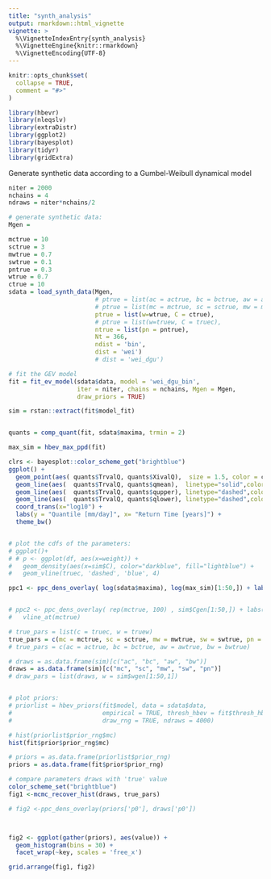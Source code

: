 ```yaml
---
title: "synth_analysis"
output: rmarkdown::html_vignette
vignette: >
  %\VignetteIndexEntry{synth_analysis}
  %\VignetteEngine{knitr::rmarkdown}
  %\VignetteEncoding{UTF-8}
---
```


```r
knitr::opts_chunk$set(
  collapse = TRUE,
  comment = "#>"
)
```

```r
library(hbevr)
library(nleqslv)
library(extraDistr)
library(ggplot2)
library(bayesplot)
library(tidyr)
library(gridExtra)
```

Generate synthetic data according to a Gumbel-Weibull dynamical model
```r
niter = 2000
nchains = 4
ndraws = niter*nchains/2

# generate synthetic data:
Mgen = 

mctrue = 10
sctrue = 3
mwtrue = 0.7
swtrue = 0.1
pntrue = 0.3
wtrue = 0.7
ctrue = 10
sdata = load_synth_data(Mgen, 
                        # ptrue = list(ac = actrue, bc = bctrue, aw = awtrue,bw = bwtrue),
                        # ptrue = list(mc = mctrue, sc = sctrue, mw = mwtrue, sw = swtrue),
                        ptrue = list(w=wtrue, C = ctrue),
                        # ptrue = list(w=truew, C = truec), 
                        ntrue = list(pn = pntrue), 
                        Nt = 366,
                        ndist = 'bin',
                        dist = 'wei')
                        # dist = 'wei_dgu')
```

```r
# fit the GEV model 
fit = fit_ev_model(sdata$data, model = 'wei_dgu_bin',  
                   iter = niter, chains = nchains, Mgen = Mgen,
                   draw_priors = TRUE)

sim = rstan::extract(fit$model_fit)


quants = comp_quant(fit, sdata$maxima, trmin = 2)

max_sim = hbev_max_ppd(fit)

```


```r



clrs <- bayesplot::color_scheme_get("brightblue")
ggplot() +
  geom_point(aes( quants$TrvalQ, quants$XivalQ),  size = 1.5, color = clrs[[6]]) +
  geom_line(aes(  quants$TrvalQ, quants$qmean),  linetype="solid",color="black") +
  geom_line(aes(  quants$TrvalQ, quants$qupper), linetype="dashed",color="black") +
  geom_line(aes(  quants$TrvalQ, quants$qlower), linetype="dashed",color="black") +
  coord_trans(x="log10") +
  labs(y = "Quantile [mm/day]", x= "Return Time [years]") +
  theme_bw()


# plot the cdfs of the parameters:
# ggplot()+
# # p <- ggplot(df, aes(x=weight)) + 
#   geom_density(aes(x=sim$C), color="darkblue", fill="lightblue") + 
#   geom_vline(truec, 'dashed', 'blue', 4)
```

```r
ppc1 <- ppc_dens_overlay( log(sdata$maxima), log(max_sim)[1:50,]) + labs(x="log(maxima)")


# ppc2 <- ppc_dens_overlay( rep(mctrue, 100) , sim$Cgen[1:50,]) + labs(x="C")+
#   vline_at(mctrue)

# true_pars = list(c = truec, w = truew)
true_pars = c(mc = mctrue, sc = sctrue, mw = mwtrue, sw = swtrue, pn = pntrue)
# true_pars = c(ac = actrue, bc = bctrue, aw = awtrue, bw = bwtrue)

# draws = as.data.frame(sim)[c("ac", "bc", "aw", "bw")]
draws = as.data.frame(sim)[c("mc", "sc", "mw", "sw", "pn")]
# draw_pars = list(draws, w = sim$wgen[1:50,1])


# plot priors:
# priorlist = hbev_priors(fit$model, data = sdata$data, 
#                         empirical = TRUE, thresh_hbev = fit$thresh_hbev,
#                         draw_rng = TRUE, ndraws = 4000)

# hist(priorlist$prior_rng$mc)
hist(fit$prior$prior_rng$mc)

# priors = as.data.frame(priorlist$prior_rng)
priors = as.data.frame(fit$prior$prior_rng)

```

```r
# compare parameters draws with 'true' value
color_scheme_set("brightblue")
fig1 <-mcmc_recover_hist(draws, true_pars)  

# fig2 <-ppc_dens_overlay(priors['p0'], draws['p0'])



fig2 <- ggplot(gather(priors), aes(value)) + 
  geom_histogram(bins = 30) + 
  facet_wrap(~key, scales = 'free_x')

grid.arrange(fig1, fig2)
```
